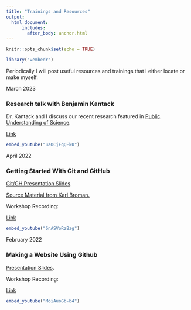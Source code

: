```yaml
---
title: "Trainings and Resources"
output: 
  html_document:
      includes:
        after_body: anchor.html
---
```


```r
knitr::opts_chunk$set(echo = TRUE)

library("vembedr")
```

Periodically I will post useful resources and trainings that I either locate or make myself.

March 2023

### Research talk with Benjamin Kantack

Dr. Kantack and I discuss our recent research featured in [Public Understanding of Science](https://journals.sagepub.com/doi/abs/10.1177/09636625221133520).

[Link](https://www.youtube.com/watch?v=uaOCjEqQEkU&t)

```r
embed_youtube("uaOCjEqQEkU")
```

April 2022

### Getting Started With Git and GitHub

[Git/GH Presentation Slides](./git_gh.html).

[Source Material from Karl Broman.](https://kbroman.org/github_tutorial/)

Workshop Recording:

[Link](https://www.youtube.com/watch?v=6nASVoRzBzg)

```r
embed_youtube("6nASVoRzBzg")
```

February 2022

### Making a Website Using Github

[Presentation Slides](./github_pres.html).

Workshop Recording:

[Link](https://www.youtube.com/watch?v=MoiAuoGb-b4)

```r
embed_youtube("MoiAuoGb-b4")
```
